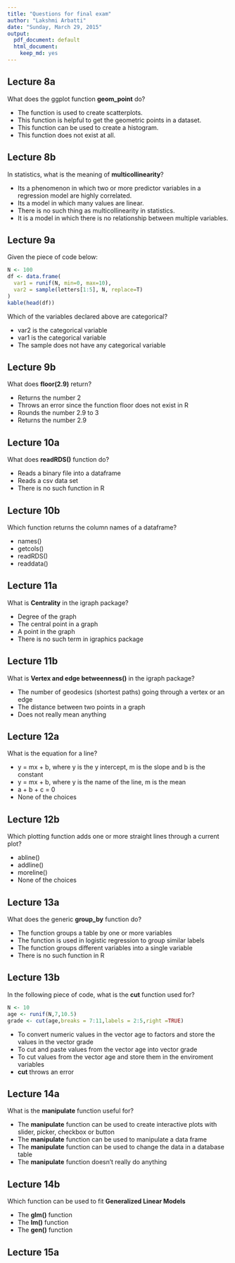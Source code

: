 ```yaml
---
title: "Questions for final exam"
author: "Lakshmi Arbatti"
date: "Sunday, March 29, 2015"
output:
  pdf_document: default
  html_document:
    keep_md: yes
---
```


## Lecture 8a

What does the ggplot function __geom_point__ do?

* The function is used to create scatterplots.
* This function is helpful to get the geometric points in a dataset.
* This function can be used to create a histogram.
* This function does not exist at all.

## Lecture 8b

In statistics, what is the meaning of __multicollinearity__?

* Its a phenomenon in which two or more predictor variables in a regression model are highly correlated.
* Its a model in which many values are linear.
* There is no such thing as multicollinearity in statistics.
* It is a model in which there is no relationship between multiple variables.

## Lecture 9a

Given the piece of code below:
```r
N <- 100
df <- data.frame(
  var1 = runif(N, min=0, max=10),
  var2 = sample(letters[1:5], N, replace=T)
)
kable(head(df))
```
Which of the variables declared above are categorical?

* var2 is the categorical variable
* var1 is the categorical variable
* The sample does not have any categorical variable

## Lecture 9b

What does __floor(2.9)__ return?

* Returns the number 2
* Throws an error since the function floor does not exist in R
* Rounds the number 2.9 to 3
* Returns the number 2.9

## Lecture 10a

What does __readRDS()__ function do?

* Reads a binary file into a dataframe
* Reads a csv data set
* There is no such function in R

## Lecture 10b

Which function returns the column names of a dataframe?

* names()
* getcols()
* readRDS()
* readdata()

## Lecture 11a

What is __Centrality__ in the igraph package?

* Degree of the graph 
* The central point in a graph
* A point in the graph
* There is no such term in igraphics package

## Lecture 11b

What is __Vertex and edge betweenness()__  in the igraph package?

* The number of geodesics (shortest paths) going through a vertex or an edge
* The distance between two points in a graph
* Does not really mean anything

## Lecture 12a

What is the equation for a line?

* y = mx + b, where y is the y intercept, m is the slope and b is the constant
* y = mx + b, where y is the name of the line, m is the mean
* a + b + c = 0
* None of the choices

## Lecture 12b

Which plotting function adds one or more straight lines through a current plot?

* abline()
* addline()
* moreline()
* None of the choices

## Lecture 13a

What does the generic __group_by__ function do?

* The function groups a table by one or more variables
* The function is used in logistic regression to group similar labels
* The function groups different variables into a single variable
* There is no such function in R

## Lecture 13b

In the following piece of code, what is the __cut__ function used for?
```r
N <- 10
age <- runif(N,7,10.5)
grade <- cut(age,breaks = 7:11,labels = 2:5,right =TRUE)
```

* To convert numeric values in the vector age to factors and store the values in the vector grade
* To cut and paste values from the vector age into vector grade
* To cut values from the vector age and store them in the enviroment variables
* __cut__ throws an error

## Lecture 14a

What is the __manipulate__ function useful for?

* The __manipulate__ function can be used to create interactive plots with slider, picker, checkbox or button
* The __manipulate__ function can be used to manipulate a data frame
* The __manipulate__ function can be used to change the data in a database table
* The __manipulate__ function doesn't really do anything

## Lecture 14b

Which function can be used to fit __Generalized Linear Models__

* The __glm()__ function
* The __lm()__ function
* The __gen()__ function

## Lecture 15a










